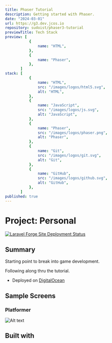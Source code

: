 ```yaml
---
title: Phaser Tutorial
description: Getting started with Phaser.
date: "2024-03-01"
url: https://g3.dev.jcos.io
repository: sudoist/phaser3-tutorial
previewTitle: Tech Stack
preview: [
           {
               name: "HTML",
           },
           {
               name: "Phaser",
           },
       ]
stack: [
           {
               name: "HTML",
               src: "/images/logos/html5.svg",
               alt: "HTML",
           },
           {
               name: "JavaScript",
               src: "/images/logos/js.svg",
               alt: "JavaScript",
           },
           {
               name: "Phaser",
               src: "/images/logos/phaser.png",
               alt: "Phaser",
           },
           {
               name: "Git",
               src: "/images/logos/git.svg",
               alt: "Git",
           },
           {
               name: "GitHub",
               src: "/images/logos/github.svg",
               alt: "GitHub",
           },
       ]
published: true
---
```


# Project: Personal


[![Laravel Forge Site Deployment Status](https://img.shields.io/endpoint?url=https%3A%2F%2Fforge.laravel.com%2Fsite-badges%2Fa78841fc-4b44-4a3f-87cb-585b834140fa&style=plastic)](https://forge.laravel.com/servers/733512/sites/2290021)


## Summary

Starting point to break into game development.

Following along thru the tutorial.

- Deployed on [DigitalOcean](https://www.digitalocean.com/)


## Sample Screens

### Platformer

![Alt text](https://res.cloudinary.com/langitlupakintoncloud/image/upload/v1711881140/projects.jcos.io/jwl0lxjq82ebgmqlayvm.png "Platformer")


## Built with
